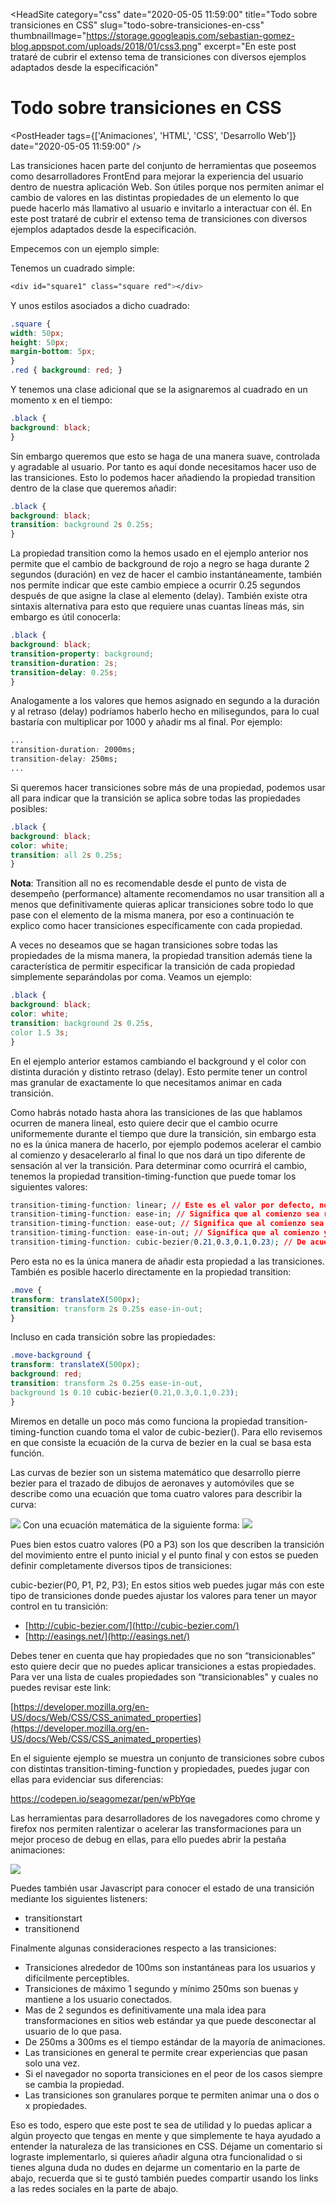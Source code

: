 
<HeadSite 
    category="css"
    date="2020-05-05 11:59:00"
    title="Todo sobre transiciones en CSS"
    slug="todo-sobre-transiciones-en-css"
    thumbnailImage="https://storage.googleapis.com/sebastian-gomez-blog.appspot.com/uploads/2018/01/css3.png"
    excerpt="En este post trataré de cubrir el extenso tema de transiciones con diversos ejemplos adaptados desde la especificación"
></HeadSite>

# Todo sobre transiciones en CSS

<PostHeader tags={['Animaciones', 'HTML', 'CSS', 'Desarrollo Web']} date="2020-05-05 11:59:00" />

Las transiciones hacen parte del conjunto de herramientas que poseemos como desarrolladores FrontEnd para mejorar la experiencia del usuario dentro de nuestra aplicación Web. Son útiles porque nos permiten animar el cambio de valores en las distintas propiedades de un elemento lo que puede hacerlo más llamativo al usuario e invitarlo a interactuar con él. En este post trataré de cubrir el extenso tema de transiciones con diversos ejemplos adaptados desde la especificación.

Empecemos con un ejemplo simple:

Tenemos un cuadrado simple:

```css
<div id="square1" class="square red"></div>
```

Y unos estilos asociados a dicho cuadrado:

```css
.square {
width: 50px;
height: 50px;
margin-bottom: 5px;
}
.red { background: red; }
```

Y tenemos una clase adicional que se la asignaremos al cuadrado en un momento x en el tiempo:

```css
.black {
background: black;
}
```

Sin embargo queremos que esto se haga de una manera suave, controlada y agradable al usuario. Por tanto es aquí donde necesitamos hacer uso de las transiciones. Esto lo podemos hacer añadiendo la propiedad transition dentro de la clase que queremos añadir:

```css
.black {
background: black;
transition: background 2s 0.25s;
}
```

La propiedad transition como la hemos usado en el ejemplo anterior nos permite que el cambio de background de rojo a negro se haga durante 2 segundos (duración) en vez de hacer el cambio instantáneamente, también nos permite indicar que este cambio empiece a ocurrir 0.25 segundos después de que asigne la clase al elemento (delay).
También existe otra sintaxis alternativa para esto que requiere unas cuantas líneas más, sin embargo es útil conocerla:

```css
.black {
background: black;
transition-property: background;
transition-duration: 2s;
transition-delay: 0.25s;
}
```

Analogamente a los valores que hemos asignado en segundo a la duración y al retraso (delay) podríamos haberlo hecho en milisegundos, para lo cual bastaría con multiplicar por 1000 y añadir ms al final. Por ejemplo:

```css
...
transition-duration: 2000ms;
transition-delay: 250ms;
...
```

Si queremos hacer transiciones sobre más de una propiedad, podemos usar all para indicar que la transición se aplica sobre todas las propiedades posibles:

```css
.black {
background: black;
color: white;
transition: all 2s 0.25s;
}
```

**Nota**: Transition all no es recomendable desde el punto de vista de desempeño (performance) altamente recomendamos no usar transition all a menos que definitivamente quieras aplicar transiciones sobre todo lo que pase con el elemento de la misma manera, por eso a continuación te explico como hacer transiciones específicamente con cada propiedad.

A veces no deseamos que se hagan transiciones sobre todas las propiedades de la misma manera, la propiedad transition además tiene la característica de permitir especificar la transición de cada propiedad simplemente separándolas por coma. Veamos un ejemplo:

```css
.black {
background: black;
color: white;
transition: background 2s 0.25s,
color 1.5 3s;
}
```

En el ejemplo anterior estamos cambiando el background y el color con distinta duración y distinto retraso (delay). Esto permite tener un control mas granular de exactamente lo que necesitamos animar en cada transición.

Como habrás notado hasta ahora las transiciones de las que hablamos ocurren de manera lineal, esto quiere decir que el cambio ocurre uniformemente durante el tiempo que dure la transición, sin embargo esta no es la única manera de hacerlo, por ejemplo podemos acelerar el cambio al comienzo y desacelerarlo al final lo que nos dará un tipo diferente de sensación al ver la transición. Para determinar como ocurrirá el cambio, tenemos la propiedad transition-timing-function que puede tomar los siguientes valores:

```css
transition-timing-function: linear; // Este es el valor por defecto, no hace falta incluirlo
transition-timing-function: ease-in; // Significa que al comienzo sea rápido el cambio y que después se ralentice.
transition-timing-function: ease-out; // Significa que al comienzo sea lento el cambio y que después se acelere.
transition-timing-function: ease-in-out; // Significa que al comienzo y al final sea rápido el cambio pero en la mitad sea lento
transition-timing-function: cubic-bezier(0.21,0.3,0.1,0.23); // De acuerdo a los valores se acelera o desacelera.
```

Pero esta no es la única manera de añadir esta propiedad a las transiciones. También es posible hacerlo directamente en la propiedad transition:

```css
.move {
transform: translateX(500px);
transition: transform 2s 0.25s ease-in-out;
}
```

Incluso en cada transición sobre las propiedades:

```css
.move-background {
transform: translateX(500px);
background: red;
transition: transform 2s 0.25s ease-in-out,
background 1s 0.10 cubic-bezier(0.21,0.3,0.1,0.23);
}
```

Miremos en detalle un poco más como funciona la propiedad transition-timing-function cuando toma el valor de cubic-bezier(). Para ello revisemos en que consiste la ecuación de la curva de bezier en la cual se basa esta función.

Las curvas de bezier son un sistema matemático que desarrollo pierre bezier para el trazado de dibujos de aeronaves y automóviles que se describe como una ecuación que toma cuatro valores para describir la curva:

[![](https://storage.googleapis.com/sebastian-gomez-blog.appspot.com/uploads/2018/01/23242B8E-A920-4955-84E1-C7D2563CD969.png)](https://storage.googleapis.com/sebastian-gomez-blog.appspot.com/uploads/2018/01/23242B8E-A920-4955-84E1-C7D2563CD969.png) Con una ecuación matemática de la siguiente forma: [![](https://storage.googleapis.com/sebastian-gomez-blog.appspot.com/uploads/2018/01/Screen-Shot-2018-01-09-at-4.13.37-PM-1024x53.png)](https://storage.googleapis.com/sebastian-gomez-blog.appspot.com/uploads/2018/01/Screen-Shot-2018-01-09-at-4.13.37-PM.png)

Pues bien estos cuatro valores (P0 a P3) son los que describen la transición del movimiento entre el punto inicial y el punto final y con estos se pueden definir completamente diversos tipos de transiciones:

cubic-bezier(P0, P1, P2, P3); En estos sitios web puedes jugar más con este tipo de transiciones donde puedes ajustar los valores para tener un mayor control en tu transición:

- [http://cubic-bezier.com/](http://cubic-bezier.com/)
- [http://easings.net/](http://easings.net/)

Debes tener en cuenta que hay propiedades que no son “transicionables” esto quiere decir que no puedes aplicar transiciones a estas propiedades. Para ver una lista de cuales propiedades son “transicionables" y cuales no puedes revisar este link:

[https://developer.mozilla.org/en-US/docs/Web/CSS/CSS_animated_properties](https://developer.mozilla.org/en-US/docs/Web/CSS/CSS_animated_properties)

En el siguiente ejemplo se muestra un conjunto de transiciones sobre cubos con distintas transition-timing-function y propiedades, puedes jugar con ellas para evidenciar sus diferencias:

https://codepen.io/seagomezar/pen/wPbYqe

Las herramientas para desarrolladores de los navegadores como chrome y firefox nos permiten ralentizar o acelerar las transformaciones para un mejor proceso de debug en ellas, para ello puedes abrir la pestaña animaciones:

[![](https://storage.googleapis.com/sebastian-gomez-blog.appspot.com/uploads/2018/01/13B715EC-945A-47A7-A6E8-F6A79F24AE3D-1024x642.png)](https://storage.googleapis.com/sebastian-gomez-blog.appspot.com/uploads/2018/01/13B715EC-945A-47A7-A6E8-F6A79F24AE3D.png)

Puedes también usar Javascript para conocer el estado de una transición mediante los siguientes listeners:

- transitionstart
- transitionend

Finalmente algunas consideraciones respecto a las transiciones:

- Transiciones alrededor de 100ms son instantáneas para los usuarios y difícilmente perceptibles.
- Transiciones de máximo 1 segundo y mínimo 250ms son buenas y mantiene a los usuario conectados.
- Mas de 2 segundos es definitivamente una mala idea para transformaciones en sitios web estándar ya que puede desconectar al usuario de lo que pasa.
- De 250ms a 300ms es el tiempo estándar de la mayoría de animaciones.
- Las transiciones en general te permite crear experiencias que pasan solo una vez.
- Si el navegador no soporta transiciones en el peor de los casos siempre se cambia la propiedad.
- Las transiciones son granulares porque te permiten animar una o dos o x propiedades.

Eso es todo, espero que este post te sea de utilidad y lo puedas aplicar a algún proyecto que tengas en mente y que simplemente te haya ayudado a entender la naturaleza de las transiciones en CSS. Déjame un comentario si lograste implementarlo, si quieres añadir alguna otra funcionalidad o si tienes alguna duda no dudes en dejarme un comentario en la parte de abajo, recuerda que si te gustó también puedes compartir usando los links a las redes sociales en la parte de abajo.
<Discuss slug="todo-sobre-transiciones-en-css"/>